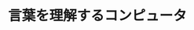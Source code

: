 ---
title: "言葉を理解するコンピュータ"
category: "情報理工学院"
vol: 93
interviewee: "岡崎直観"
url: "https://www.nlp.c.titech.ac.jp/index.ja.html"
tags: ["人工知能", "自然言語処理", "翻訳", "機械学習"]
pdf: "93-1-okazaki.pdf"
facephoto: "p.png"
pdfurl: "93-1-okazaki/93-1-okazaki.pdf"
career: "東京大学大学院 情報理工学研究科 電子
情報学専攻 博士課程修了。2017年より、東京工業大学
情報理工学院 情報工学系 知能情報コース 教授。"
preface: "　近年、自然言語処理技術の発展は目覚ましく、実社会での応用も広がりを見せている。岡崎先生の研究室では特に機械学習を用いた自然言語処理を研究している。本稿ではまず自然言語処理の技術に触れ、次にコンピュータはどのように翻訳を行っているかを説明し、最後に深層学習を用いた翻訳や見出し生成の研究を紹介する。"
---